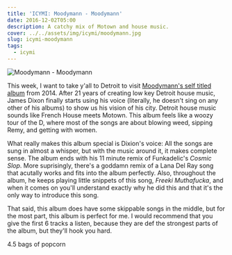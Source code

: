 ```yaml
---
title: 'ICYMI: Moodymann - Moodymann'
date: 2016-12-02T05:00
description: A catchy mix of Motown and house music.
cover: ../../assets/img/icymi/moodymann.jpg
slug: icymi-moodymann
tags:
  - icymi
---
```

![Moodymann - Moodymann](../../assets/img/icymi/moodymann.jpg)

This week, I want to take y'all to Detroit to visit [Moodymann's self titled album](://open.spotify.com/album/61sGO58ljdDgD4Mn6Bcj3P) from 2014. After 21 years of
creating low key Detroit house music, James Dixon finally starts using his voice (literally, he doesn't sing on any
other of his albums) to show us his vision of his city. Detroit house music sounds like French House meets Motown. This
album feels like a woozy tour of the D, where most of the songs are about blowing weed, sipping Remy, and getting with
women.

What really makes this album special is Dixion's voice: All the songs are sung in almost a whisper, but with the music
around it, it makes complete sense. The album ends with his 11 minute remix of Funkadelic's _Cosmic Slop_. More
suprisingly, there's a goddamn remix of a Lana Del Ray song that acutally works and fits into the album perfectly. Also,
throughout the album, he keeps playing little snippets of this song, _Freeki Muthafucka_, and when it comes on you'll
understand exactly why he did this and that it's the only way to introduce this song.

That said, this album does have some skippable songs in the middle, but for the most part, this album is perfect for me.
I would recommend that you give the first 6 tracks a listen, because they are def the strongest parts of the album, but
they'll hook you hard.

4.5 bags of popcorn

[1]: /img/icymi/moodymann.jpg
[2]: https://open.spotify.com/album/61sGO58ljdDgD4Mn6Bcj3P
